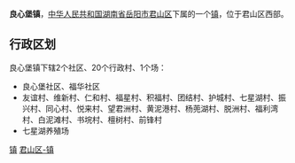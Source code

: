 {{unreferenced|time=2011-08-27T12:46:02+00:00}}
{{中国乡级行政区<!---乡级行政区专用模板--->
|行政区全称 = 良心堡镇
|景观照片文件名 = 
|景观照片描述 = 
|位置图文件名 = 
|位置图描述 = 
|汉语拼音 = 
|通用拼音 = 
|上级行政区 = [[湖南省|湖南省]][[岳阳市|岳阳市]][[君山区|君山区]]
|行政区类别 = 镇
|行政区划代码 = 430611104
|建置时间 = 1987年
|政府驻地 = 良心堡
|地理坐标 = 
|毗邻 = 
|行政区划 = 23
|村委会 = 20
|居委会 = 2
|总面积 = 70.1平方公里
|户籍人口 = 2.9万
|户籍人口年份 = 
|常住人口 = 
|常住人口年份 = 
|人口密度 = 
|GDP = 
|GDP年份 = 
|邮政编码 = 414200
|电话区号 = 
|时区 = UTC+8（[[东八区|东八区]]）
|官方网站 = 
|网站名称 = 
}}
'''良心堡镇'''，[[中华人民共和国|中华人民共和国]][[湖南省|湖南省]][[岳阳市|岳阳市]][[君山区|君山区]]下属的一个[[镇|镇]]，位于君山区西部。

==行政区划==
良心堡镇下辖2个社区、20个行政村、1个场：
*良心堡社区、福华社区
*友谊村、维新村、仁和村、福星村、积福村、团结村、护城村、七星湖村、振兴村、同心村、悦来村、望君洲村、黄泥港村、杨蔸湖村、脱洲村、福利湾村、白泥滩村、书垸村、檀树村、前锋村
*七星湖养殖场




{{湖南小作品}}
{{岳阳市君山区行政区划}}

[[Category:君山区行政区划|镇]]
[[Category:岳阳乡镇|君山区-镇]]